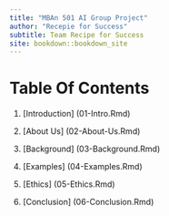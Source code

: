 ```yaml
---
title: "MBAn 501 AI Group Project"
author: "Recepie for Success"
subtitle: Team Recipe for Success
site: bookdown::bookdown_site
---
```



# Table Of Contents

1. [Introduction] (01-Intro.Rmd)

2. [About Us] (02-About-Us.Rmd)

3. [Background] (03-Background.Rmd)

4. [Examples] (04-Examples.Rmd)

5. [Ethics] (05-Ethics.Rmd)

6. [Conclusion] (06-Conclusion.Rmd)